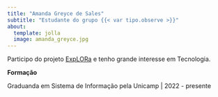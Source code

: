 ```yaml
---
title: "Amanda Greyce de Sales"
subtitle: "Estudante do grupo {{< var tipo.observe >}}"
about:
  template: jolla
  image: amanda_greyce.jpg
---
```


Participo do projeto [ExpLORa](https://wordpress.ft.unicamp.br/explora/) e tenho grande interesse em Tecnologia.

**Formação**

Graduanda em Sistema de Informação pela Unicamp | 2022 - presente
